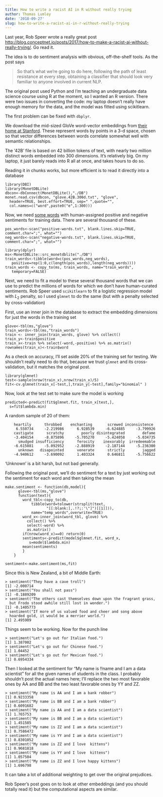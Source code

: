```yaml
---
title: How to write a racist AI in R without really trying
author: Thomas Lumley
date: '2018-09-27'
slug: how-to-write-a-racist-ai-in-r-without-really-trying
---
```


Last year, Rob Speer wrote a really great post [http://blog.conceptnet.io/posts/2017/how-to-make-a-racist-ai-without-really-trying/](How to make a racist AI without really trying). Go read it.

The idea is to do sentiment analysis with obvious, off-the-shelf tools. As the post says

> So that’s what we’re going to do here, following the path of
> least resistance at every step, obtaining a classifier that
> should look very familiar to anyone involved in current NLP. 

The original post used Python and I'm teaching an undergraduate data science course using R at the moment, so I wanted an R version. There were two issues in converting the code: my laptop doesn't really have enough memory for the data, and the model was fitted using scikitlearn.

The first problem can be fixed with `dbplyr`.

We download the mid-sized GloVe word-vector embeddings from [their home at Stanford](https://nlp.stanford.edu/projects/glove/). These represent words by points in a 3-d space, chosen so that vector differences between words correlate somewhat well with semantic relationships.

The '42B' file is based on 42 billion tokens of text, with nearly two million distinct words embedded into 300 dimensions. It's relatively big. On my laptop, it just barely reads into R all at once, and takes hours to do so.

Reading it in chunks works, but more efficient is to read it directly into a database

```
library(DBI)
library(MonetDBLite)
dbcon<-dbConnect(MonetDBLite(),"./DB")
monet.read.csv(dbcon, "glove.42B.300d.txt", "glove",
  header=TRUE, best.effort=TRUE, sep=" ",quote="",
  col.names=c("word",paste0("e",1:300)))
```

Now, we need [some words](https://www.cs.uic.edu/~liub/FBS/sentiment-analysis.html#lexicon) with human-assigned positive and negative sentiments for training data.  There are several thousand of these.

```
pos_words<-scan("positive-words.txt", blank.lines.skip=TRUE, comment.char=";", what="")
neg_words<-scan("negative-words.txt", blank.lines.skip=TRUE, comment.char=";", what="")

library(dplyr)
ms<-MonetDBLite::src_monetdblite("./DB")
train_words<-tibble(word=c(pos_words,neg_words),
   positive=rep(1:0,c(length(pos_words),length(neg_words))))
train_words <- copy_to(ms, train_words, name="train_words",
   temporary=FALSE)
```

Next, we need to fit a model to these several thousand words that we can use to predict the millions of words for which we don't have human-curated sentiments. Rob Speer used `scikitlearn` to fit a logistic regression model  with $L_2$ penalty, so I used `glmnet` to do the same (but with a penalty selected by cross-validation)

First, use an inner join in the database to extract the embedding dimensions for just the words in the training set
```
glove<-tbl(ms,"glove")
train_words<-tbl(ms,"train_words")
train <- inner_join(train_words, glove) %>% collect() 
train_y<-train$positive
train_x<-train %>% select(-word,-positive) %>% as.matrix()
rownames(train_x)<-train$word
```

As a check on accuracy, I'll set aside 20% of the training set for testing. We shouldn't really need to do that, because we trust `glmnet` and its cross-validation, but it matches the original post.

```
library(glmnet)
test<-sample(nrow(train_x),nrow(train_x)/5)
fit<-cv.glmnet(train_x[-test,],train_y[-test],family="binomial" )
```

Now, look at the test set to make sure the model is working
```
predicted<-predict(fit$glmnet.fit, train_x[test,],
  s=fit$lambda.min)
```

A random sample of 20 of them:

```
    heartily      throbbed    enchanting       screwed inconsistence 
     6.550734     -2.219986      6.928539     -6.624885     -3.799926 
    castigate      scratchy        poorly disintegrated        defame 
    -3.404154     -8.875896     -5.705270     -5.424058     -5.034735 
      smudged insufficiency      ferocity    inexorably  irredeemable 
    -6.615081     -5.092952     -2.888919     -2.187144     -5.236300 
      unknown   disapointed      venerate      strictly        jagged 
    -4.940612     -3.690092      1.403324      0.646811     -5.756622 
```

'Unknown' is a bit harsh, but not bad generally.

Following the original post, we'll do sentiment for a text by just working out the sentiment for each word and then taking the mean

```
make.sentiment <- function(db,model){
	  glove<-tbl(ms,"glove")
	  function(text){
		word_tbl<-copy_to(db, 
			tibble(word=tolower(strsplit(text,
			       "[[:blank:],.!?;:'\"]")[[1]])),
			name="temp_words",overwrite=TRUE)
		word_x<-inner_join(word_tbl, glove) %>%
		  collect() %>% 
		  select(-word) %>% 
		  as.matrix()
		if(nrow(word_x)==0) return(0)
		sentiments<-predict(model$glmnet.fit, word_x, 
		   s=model$lambda.min)
		mean(sentiments)
		}
 	}

sentiment<-make.sentiment(ms,fit)
```

Since this is New Zealand, a bit of Middle Earth:

```
> sentiment("They have a cave troll")
[1] -2.000714
> sentiment("You shall not pass")
[1] -0.1889209
> sentiment("The others cast themselves down upon the fragrant grass, 
  but Frodo stood awhile still lost in wonder.")
[1] -0.1405773
> sentiment("If more of us valued food and cheer and song above
  hoarded gold, it would be a merrier world.")
[1] 2.495909
```

Things seem to be working. Now for the punch line
```
> sentiment("Let's go out for Italian food.")
[1] 1.387002
> sentiment("Let's go out for Chinese food.")
[1] 1.04452
> sentiment("Let's go out for Mexican food.")
[1] 0.6954334
```

Then I looked at the sentiment for "My name is !!name and I am a data scientist" for all the given names of students in the class. I probably shouldn't post the actual names here; I'll replace the two most favorable ones by AA and BB and the two least favorable ones by YY and ZZ.

```
> sentiment("My name is AA and I am a bank robber")
[1] 0.9233358
> sentiment("My name is BB and I am a bank robber")
[1] 0.6091682
> sentiment("My name is AA and I am a data scientist")
[1] 1.765753
> sentiment("My name is BB and I am a data scientist")
[1] 1.451585
> sentiment("My name is ZZ and I am a data scientist")
[1] 0.7586472
> sentiment("My name is YY and I am a data scientist")
[1] 0.8301052
> sentiment("My name is ZZ and I love  kittens")
[1] 0.9681818
> sentiment("My name is YY and I love  kittens")
[1] 1.057504
> sentiment("My name is ZZ and I love happy kittens")
[1] 1.696798
```

It can take a lot of additional weighting to get over the original prejudices.

Rob Speer's post goes on to look at other embeddings (and you should totally read it) but the computational aspects are similar. 